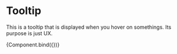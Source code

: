 
<Meta title="Elements/Tooltip" component={Tooltip} />

# Tooltip

This is a tooltip that is displayed when you hover on somethings. Its purpose is just UX.


<Canvas>
  <Story
    name="Tooltip"
    args={{
      text: "Thank you for taking care of your employees  🚀",
    }}>
    {Component.bind({})}
  </Story>
</Canvas>
